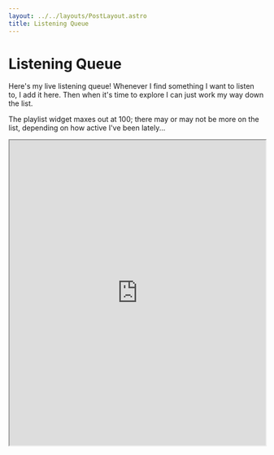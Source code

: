 ```yaml
---
layout: ../../layouts/PostLayout.astro
title: Listening Queue
---
```


# Listening Queue

Here's my live listening queue! Whenever I find something I want to listen to, I add it here.
Then when it's time to explore I can just work my way down the list.

The playlist widget maxes out at 100; there may or may not be more on the list, depending on how active I've been lately...

<iframe
	allow='encrypted-media'
	allowtransparency='true'
	height='600'
	src='https://open.spotify.com/embed/playlist/6XHgO63PRjNsdWlnvxr1Kz'
	width='100%'
/>

